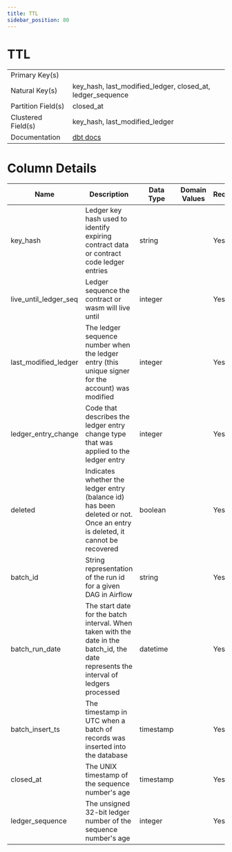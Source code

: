 ```yaml
---
title: TTL
sidebar_position: 80
---
```


# TTL

|  |  |
| --- | --- |
| Primary Key(s) |  |
| Natural Key(s) | key_hash, last_modified_ledger, closed_at, ledger_sequence |
| Partition Field(s) | closed_at |
| Clustered Field(s) | key_hash, last_modified_ledger |
| Documentation | [dbt docs](https://hubble-261722.appspot.com/#!/source/source.stellar_dbt_public.crypto_stellar.ttl) |

# Column Details

| Name | Description | Data Type | Domain Values | Required? | Notes |
| --- | --- | --- | --- | --- | --- |
| key_hash | Ledger key hash used to identify expiring contract data or contract code ledger entries | string |  | Yes |  |
| live_until_ledger_seq | Ledger sequence the contract or wasm will live until | integer |  | Yes |  |
| last_modified_ledger | The ledger sequence number when the ledger entry (this unique signer for the account) was modified | integer |  | Yes |  |
| ledger_entry_change | Code that describes the ledger entry change type that was applied to the ledger entry | integer |  | Yes |  |
| deleted | Indicates whether the ledger entry (balance id) has been deleted or not. Once an entry is deleted, it cannot be recovered | boolean |  | Yes |  |
| batch_id | String representation of the run id for a given DAG in Airflow | string |  | Yes |  |
| batch_run_date | The start date for the batch interval. When taken with the date in the batch_id, the date represents the interval of ledgers processed | datetime |  | Yes |  |
| batch_insert_ts | The timestamp in UTC when a batch of records was inserted into the database | timestamp |  | Yes |  |
| closed_at | The UNIX timestamp of the sequence number's age | timestamp |  | Yes |  |
| ledger_sequence | The unsigned 32-bit ledger number of the sequence number's age | integer |  | Yes |  |
